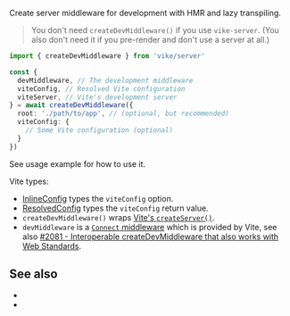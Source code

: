 
Create server middleware for development with <Link href="/glossary#hmr">HMR</Link> and <Link href="/lazy-transpiling">lazy transpiling</Link>.

> You don't need `createDevMiddleware()` if you use <Link href="/server">`vike-server`</Link>. (You also don't need it if you <Link href="/pre-rendering">pre-render</Link> and don't use a server at all.)

```ts
import { createDevMiddleware } from 'vike/server'

const {
  devMiddleware, // The development middleware
  viteConfig, // Resolved Vite configuration
  viteServer, // Vite's development server
} = await createDevMiddleware({
  root: './path/to/app', // (optional, but recommended)
  viteConfig: {
    // Some Vite configuration (optional)
  }
})
```

See <Link href="/renderPage#usage">usage example</Link> for how to use it.

Vite types:
- [InlineConfig](https://vite.dev/guide/api-javascript.html#inlineconfig) types the `viteConfig` option.
- [ResolvedConfig](https://vite.dev/guide/api-javascript.html#resolvedconfig) types the `viteConfig` return value.
- `createDevMiddleware()` wraps [Vite's `createServer()`](https://vite.dev/guide/api-javascript.html#createserver).
- `devMiddleware` is a [`Connect` middleware](https://www.npmjs.com/package/connect) which is provided by Vite, see also [#2081 - Interoperable createDevMiddleware that also works with Web Standards](https://github.com/vikejs/vike/issues/2081).


## See also

- <Link href="/renderPage" />
- <Link href="/api" />
